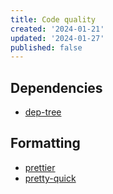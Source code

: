 ```yaml
---
title: Code quality
created: '2024-01-21'
updated: '2024-01-27'
published: false
---
```


## Dependencies

-   [dep-tree](https://github.com/gabotechs/dep-tree)

## Formatting

-   [prettier](https://github.com/prettier/prettier)
-   [pretty-quick](https://github.com/prettier/pretty-quick)
